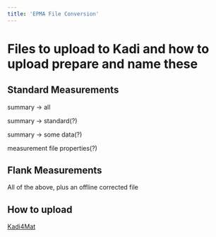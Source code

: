 ```yaml
---
title: 'EPMA File Conversion'
---
```


# Files to upload to Kadi and how to upload prepare and name these
## Standard Measurements
summary -> all

summary -> standard(?)

summary -> some data(?)

measurement file properties(?)

## Flank Measurements
All of the above, plus an offline corrected file

## How to upload
[Kadi4Mat](https://kadi4mat.iam-cms.kit.edu/login)